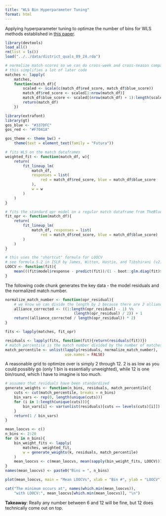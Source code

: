 ```yaml
---
title: "WLS Bin Hyperparameter Tuning"
format: html
---
```


Applying hyperparameter tuning to optimze the number of bins for WLS methods established in [this paper](https://www.overleaf.com/read/dkmzrpspkhzb#0bd526).

```r
library(devtools)
load_all()
rm(list = ls())
load("../../data/district_quals_09_24.rda")

# normalize match scores so we can do cross-week and cross-season comparisons
# this simplifies a lot of later code
matches <- lapply(
    matches, 
    function(match_df){
        scaled <- scale(c(match_df$red_score, match_df$blue_score))
        match_df$red_score <- scaled[1:nrow(match_df)]
        match_df$blue_score <- scaled[(nrow(match_df) + 1):length(scaled)]
        return(match_df)
    })

library(extrafont)
library(gt)
gos_blue <- "#337DFC"
gos_red <- "#F7041A"

gos_theme <- theme_bw() + 
    theme(text = element_text(family = "Futura"))

# fits WLS on the match dataframes
weighted_fit <- function(match_df, w){
    return(
        fit_lineup_lm(
            match_df, 
            responses = list(
                red = match_df$red_score, blue = match_df$blue_score
            ), 
            w = w
        )
    )
}

# fits the standard opr model on a regular match dataframe from TheBlueAlliance
fit_opr <- function(match_df){
    return(
        fit_lineup_lm(
            match_df, responses = list(
                red = match_df$red_score, blue = match_df$blue_score)
        )
    )
}

# this uses the "shortcut" formula for LOOCV
# see formula 5.2 in ISLR by James, Witten, Hastie, and Tibshirani (v2), pg 202
LOOCV <- function(fit){
    mean(((fit$model$response - predict(fit))/(1 - boot::glm.diag(fit)$h))^2)
}
```

The following code chunk generates the key data - the model residuals and the normalized match number.

```r
normalize_match_number <- function(opr_residual){
    # we know we can divide the length by 2 because there are 2 alliances/match
    alliance_corrected <- ((1:length(opr_residual) - 1) %% 
                               (length(opr_residual) / 2)) + 1
    return((alliance_corrected / length(opr_residual)) * 2)
}

fits <- lapply(matches, fit_opr)

residuals <- lapply(fits, function(fit){return(residuals(fit))})
# match percentile is the match number divided by the number of matches
match_percentile <- unlist(lapply(residuals, normalize_match_number), 
                           use.names = FALSE)
```

A reasonable grid to optimize over is simply 2 through 12. 2 is as low as you could possibly go (only 1 bin is essentially unweighted), while 12 is one bin/round, which I have to imagine is too much.

```r
# assumes that residuals have been standardized
generate_weights <- function(n_bins, residuals, match_percentile){
    cuts <- cut(match_percentile, breaks = n_bins)
    bin_vars <- rep(0, length(unique(cuts)))
    for (i in 1:length(unique(cuts))){
        bin_vars[i] <- var(unlist(residuals)[cuts == levels(cuts)[i]])
    }
    return(1 / bin_vars)
}

mean_loocvs <- c()
n_bins <- 2:20
for (k in n_bins){
    bin_weight_fits <- lapply(
        matches, weighted_fit, 
        w = generate_weights(k, residuals, match_percentile)
    )
    mean_loocvs <- c(mean_loocvs, mean(sapply(bin_weight_fits, LOOCV)))
}
names(mean_loocvs) <- paste0("Bins = ", n_bins)

plot(mean_loocvs, main = "Mean LOOCVs", xlab = "Bin #", ylab = "LOOCV")

cat("The minimum occurs at", names(which.min(mean_loocvs)), 
    "with LOOCV:", mean_loocvs[which.min(mean_loocvs)], "\n")
```

**Takeaway**: Really any number between 6 and 12 will be fine, but 12 does technically come out on top.
